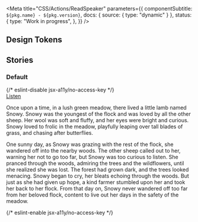 

<Meta
  title="CSS/Actions/ReadSpeaker"
  parameters={{
    componentSubtitle: `${pkg.name} - ${pkg.version}`,
    docs: { source: { type: "dynamic" } },
    status: {
      type: "Work in progress",
    },
  }}
/>

<Description markdown={readme} />

## Design Tokens

<DesignTokenDocBlock categoryName="ReadSpeaker" viewType="table" />

## Stories

### Default

<Canvas>
  {/* eslint-disable jsx-a11y/no-access-key */}
  <Story name="Default">
    <div className="denhaag-readspeaker rsbtn rs_preserve">
      <a
        rel="nofollow"
        className="rsbtn_play"
        accessKey="L"
        title="Listen to this page using ReadSpeaker"
        href="https://app-eu.readspeaker.com/cgi-bin/rsent?customerid=13613&amp;lang=nl_nl&amp;stattype=demo-site&amp;readclass=denhaag-content&amp;voice=Sophie&amp;url="
      >
        <span className="rsbtn_left rsimg rspart">
          <span className="rsbtn_text">
            <span>Listen</span>
          </span>
        </span>
        <span className="rsbtn_right rsimg rsplay rspart"></span>
      </a>
    </div>
    <div className="denhaag-content">
      <p className="utrecht-paragraph">
        Once upon a time, in a lush green meadow, there lived a little lamb named Snowy. Snowy was the youngest of the
        flock and was loved by all the other sheep. Her wool was soft and fluffy, and her eyes were bright and curious.
        Snowy loved to frolic in the meadow, playfully leaping over tall blades of grass, and chasing after butterflies.
      </p>
      <p className="utrecht-paragraph">
        One sunny day, as Snowy was grazing with the rest of the flock, she wandered off into the nearby woods. The
        other sheep called out to her, warning her not to go too far, but Snowy was too curious to listen. She pranced
        through the woods, admiring the trees and the wildflowers, until she realized she was lost. The forest had grown
        dark, and the trees looked menacing. Snowy began to cry, her bleats echoing through the woods. But just as she
        had given up hope, a kind farmer stumbled upon her and took her back to her flock. From that day on, Snowy never
        wandered off too far from her beloved flock, content to live out her days in the safety of the meadow.
      </p>
    </div>
  </Story>
  {/* eslint-enable jsx-a11y/no-access-key */}
</Canvas>

